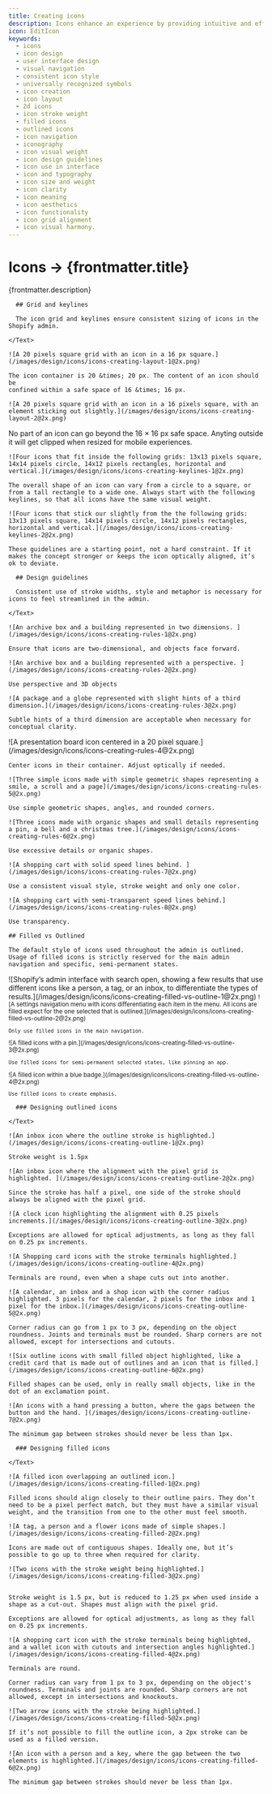 ```yaml
---
title: Creating icons
description: Icons enhance an experience by providing intuitive and efficient navigation, conveying information concisely, and making it more visually appealing.
icon: EditIcon
keywords:
  - icons
  - icon design
  - user interface design
  - visual navigation
  - consistent icon style
  - universally recognized symbols
  - icon creation
  - icon layout
  - 2d icons
  - icon stroke weight
  - filled icons
  - outlined icons
  - icon navigation
  - iconography
  - icon visual weight
  - icon design guidelines
  - icon use in interface
  - icon and typography
  - icon size and weight
  - icon clarity
  - icon meaning
  - icon aesthetics
  - icon functionality
  - icon grid alignment
  - icon visual harmony.
---
```


# Icons &rarr; {frontmatter.title}

<Lede>{frontmatter.description}</Lede>

<Subnav />

<LayoutSection card>
  <ExtraLarge>
    <Text>

      ## Grid and keylines

      The icon grid and keylines ensure consistent sizing of icons in the Shopify admin.

    </Text>

  </ExtraLarge>

  <Medium variant="directive">

    ![A 20 pixels square grid with an icon in a 16 px square.](/images/design/icons/icons-creating-layout-1@2x.png)

    The icon container is 20 &times; 20 px. The content of an icon should be
    confined within a safe space of 16 &times; 16 px.

  </Medium>
  <Medium variant="directive">

    ![A 20 pixels square grid with an icon in a 16 pixels square, with an element sticking out slightly.](/images/design/icons/icons-creating-layout-2@2x.png)

   No part of an icon can go beyond the 16 &times; 16 px safe space. Anyting outside it will get clipped when resized for mobile experiences.

  </Medium>

  <Medium variant="directive">

    ![Four icons that fit inside the following grids: 13x13 pixels square, 14x14 pixels circle, 14x12 pixels rectangles, horizontal and vertical.](/images/design/icons/icons-creating-keylines-1@2x.png)

    The overall shape of an icon can vary from a circle to a square, or from a tall rectangle to a wide one. Always start with the following keylines, so that all icons have the same visual weight.

  </Medium>
  <Medium variant="directive">

    ![Four icons that stick our slightly from the the following grids: 13x13 pixels square, 14x14 pixels circle, 14x12 pixels rectangles, horizontal and vertical.](/images/design/icons/icons-creating-keylines-2@2x.png)

    These guidelines are a starting point, not a hard constraint. If it makes the concept stronger or keeps the icon optically aligned, it’s ok to deviate.

  </Medium>
</LayoutSection>

<LayoutSection card>

  <ExtraLarge>
    <Text>

      ## Design guidelines

      Consistent use of stroke widths, style and metaphor is necessary for icons to feel streamlined in the admin.

    </Text>

  </ExtraLarge>

  <Medium variant="do">

    ![An archive box and a building represented in two dimensions. ](/images/design/icons/icons-creating-rules-1@2x.png)

    Ensure that icons are two-dimensional, and objects face forward.

  </Medium>
  <Medium variant="dont">

    ![An archive box and a building represented with a perspective. ](/images/design/icons/icons-creating-rules-2@2x.png)

    Use perspective and 3D objects

  </Medium>

  <Medium variant="caution">

    ![A package and a globe represented with slight hints of a third dimension.](/images/design/icons/icons-creating-rules-3@2x.png)

    Subtle hints of a third dimension are acceptable when necessary for
    conceptual clarity.

  </Medium>

  <Medium variant="do">
    ![A presentation board icon centered in a 20 pixel square.](/images/design/icons/icons-creating-rules-4@2x.png)

    Center icons in their container. Adjust optically if needed.

  </Medium>

  <Medium variant="do">

    ![Three simple icons made with simple geometric shapes representing a smile, a scroll and a page](/images/design/icons/icons-creating-rules-5@2x.png)

    Use simple geometric shapes, angles, and rounded corners.

  </Medium>
  <Medium variant="dont">

    ![Three icons made with organic shapes and small details representing a pin, a bell and a christmas tree.](/images/design/icons/icons-creating-rules-6@2x.png)

    Use excessive details or organic shapes.

  </Medium>

  <Medium variant="do">

    ![A shopping cart with solid speed lines behind. ](/images/design/icons/icons-creating-rules-7@2x.png)

    Use a consistent visual style, stroke weight and only one color.

  </Medium>

  <Medium variant="dont">

    ![A shopping cart with semi-transparent speed lines behind.](/images/design/icons/icons-creating-rules-8@2x.png)

    Use transparency.

  </Medium>
</LayoutSection>

<LayoutSection card>

  <Text>

    ## Filled vs Outlined

    The default style of icons used throughout the admin is outlined. Usage of filled icons is strictly reserved for the main admin navigation and specific, semi-permanent states.

  </Text>
  <Large>
    ![Shopify’s admin interface with search open, showing a few results that use
    different icons like a person, a tag, or an inbox, to differentiate the types
    of results.](/images/design/icons/icons-creating-filled-vs-outline-1@2x.png)
  </Large>

  <Small variant="do">
    ![A settings navigation menu with icons differentiating each item in the menu. All icons are filled expect for the one selected that is outlined.](/images/design/icons/icons-creating-filled-vs-outline-2@2x.png)

    Only use filled icons in the main navigation.

  </Small>
  <Small variant="do">
    ![A filled icons with a pin.](/images/design/icons/icons-creating-filled-vs-outline-3@2x.png)

    Use filled icons for semi-permanent selected states, like pinning an app.

  </Small>
  <Small variant="dont">
    ![A filled icon within a blue badge.](/images/design/icons/icons-creating-filled-vs-outline-4@2x.png)

    Use filled icons to create emphasis.

  </Small>
</LayoutSection>

<LayoutSection card>
  <ExtraLarge>
    <Text>

      ### Designing outlined icons

    </Text>

  </ExtraLarge>
  <Medium variant="directive">

    ![An inbox icon where the outline stroke is highlighted.](/images/design/icons/icons-creating-outline-1@2x.png)

    Stroke weight is 1.5px

  </Medium>
  <Medium variant="directive">

    ![An inbox icon where the alignment with the pixel grid is highlighted. ](/images/design/icons/icons-creating-outline-2@2x.png)

    Since the stroke has half a pixel, one side of the stroke should always be aligned with the pixel grid.

  </Medium>

  <Medium variant="directive">

    ![A clock icon highlighting the alignment with 0.25 pixels increments.](/images/design/icons/icons-creating-outline-3@2x.png)

    Exceptions are allowed for optical adjustments, as long as they fall on 0.25 px increments.

  </Medium>

  <Medium variant="directive">

    ![A Shopping card icons with the stroke terminals highlighted.](/images/design/icons/icons-creating-outline-4@2x.png)

    Terminals are round, even when a shape cuts out into another.

  </Medium>

  <Medium variant="directive">

    ![A calendar, an inbox and a shop icon with the corner radius highlighted. 3 pixels for the calendar, 2 pixels for the inbox and 1 pixel for the inbox.](/images/design/icons/icons-creating-outline-5@2x.png)

    Corner radius can go from 1 px to 3 px, depending on the object roundness. Joints and terminals must be rounded. Sharp corners are not allowed, except for intersections and cutouts.

  </Medium>

  <Medium variant="directive">

    ![Six outline icons with small filled object highlighted, like a credit card that is made out of outlines and an icon that is filled.](/images/design/icons/icons-creating-outline-6@2x.png)

    Filled shapes can be used, only in really small objects, like in the dot of an exclamation point.

  </Medium>

  <Medium variant="directive">

    ![An icons with a hand pressing a button, where the gaps between the button and the hand. ](/images/design/icons/icons-creating-outline-7@2x.png)

    The minimum gap between strokes should never be less than 1px.

  </Medium>
</LayoutSection>

<LayoutSection card>
  <ExtraLarge>
    <Text>

      ### Designing filled icons

    </Text>

  </ExtraLarge>
  <Medium variant="directive">

    ![A filled icon overlapping an outlined icon.](/images/design/icons/icons-creating-filled-1@2x.png)

    Filled icons should align closely to their outline pairs. They don’t need to be a pixel perfect match, but they must have a similar visual weight, and the transition from one to the other must feel smooth.

  </Medium>
  <Medium variant="directive">

    ![A tag, a person and a flower icons made of simple shapes.](/images/design/icons/icons-creating-filled-2@2x.png)

    Icons are made out of contiguous shapes. Ideally one, but it’s possible to go up to three when required for clarity.

  </Medium>

  <Medium variant="directive">

    ![Two icons with the stroke weight being highlighted.](/images/design/icons/icons-creating-filled-3@2x.png)


    Stroke weight is 1.5 px, but is reduced to 1.25 px when used inside a shape as a cut-out. Shapes must align with the pixel grid.

    Exceptions are allowed for optical adjustments, as long as they fall on 0.25 px increments.

  </Medium>

  <Medium variant="directive">

    ![A shopping cart icon with the stroke terminals being highlighted, and a wallet icon with cutouts and intersection angles highlighted.](/images/design/icons/icons-creating-filled-4@2x.png)

    Terminals are round.

    Corner radius can vary from 1 px to 3 px, depending on the object's roundness. Terminals and joints are rounded. Sharp corners are not allowed, except in intersections and knockouts.

  </Medium>

  <Medium variant="directive">

    ![Two arrow icons with the stroke being highlighted.](/images/design/icons/icons-creating-filled-5@2x.png)

    If it’s not possible to fill the outline icon, a 2px stroke can be used as a filled version.

  </Medium>

  <Medium variant="directive">

    ![An icon with a person and a key, where the gap between the two elements is highlighted.](/images/design/icons/icons-creating-filled-6@2x.png)

    The minimum gap between strokes should never be less than 1px.

  </Medium>
</LayoutSection>
